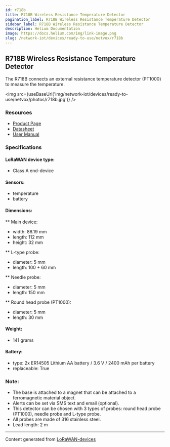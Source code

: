 ```yaml
---
id: r718b
title: R718B Wireless Resistance Temperature Detector
pagination_label: R718B Wireless Resistance Temperature Detector
sidebar_label: R718B Wireless Resistance Temperature Detector
description: Helium Documentation
image: https://docs.helium.com/img/link-image.png
slug: /network-iot/devices/ready-to-use/netvox/r718b
---
```



## R718B Wireless Resistance Temperature Detector

The R718B connects an external resistance temperature detector (PT1000) to measure the temperature.

<img src={useBaseUrl('img/network-iot/devices/ready-to-use/netvox/photos/r718b.jpg')} />

### Resources

- [Product Page](http://www.netvox.com.tw/product.asp?pro=R718B)
- [Datasheet](http://www.netvox.com.tw/um/R718B/R718Bdatasheet.pdf)
- [User Manual](http://www.netvox.com.tw/um/R718B/R718BUsermanual.pdf)

### Specifications

#### LoRaWAN device type:

- Class A end-device

#### Sensors:

- temperature
- battery

#### Dimensions:

\*\* Main device:

- width: 88.19 mm
- length: 112 mm
- height: 32 mm

\*\* L-type probe:

- diameter: 5 mm
- length: 100 + 60 mm

\*\* Needle probe:

- diameter: 5 mm
- length: 150 mm

\*\* Round head probe (PT1000):

- diameter: 5 mm
- length: 30 mm

#### Weight:

- 141 grams

#### Battery:

- type: 2x ER14505 Lithium AA battery / 3.6 V / 2400 mAh per battery
- replaceable: True

### Note:

- The base is attached to a magnet that can be attached to a ferromagnetic material object.
- Alerts can be set via SMS text and email (optional).
- This detector can be chosen with 3 types of probes: round head probe (PT1000), needle probe and
  L-type probe.
- All probes are made of 316 stainless steel.
- Lead length: 2 m

---

Content generated from [LoRaWAN-devices](https://github.com/TheThingsNetwork/lorawan-devices)
